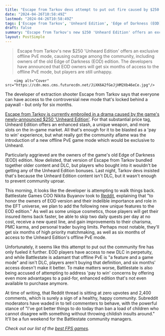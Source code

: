 ```yaml
---
title: "Escape from Tarkov devs attempt to put out fire caused by $250 'pay to win' edition by giving everyone access to an exclusive game mode - but only for 6 months"
date: "2024-04-26T10:58:49Z"
lastmod: "2024-04-26T10:58:49Z"
tags: ['Escape from Tarkov', 'Unheard Edition', 'Edge of Darkness (EOD) edition']
draft: false
summary: "Escape from Tarkov's new $250 'Unheard Edition' offers an exclusive offline PvE mode, causing outrage among the community, including owners of the old Edge of Darkness (EOD) edition. The developers have announced that EOD owners will get six months of access to the offline PvE mode, but players are still unhappy."
layout: PostSimple
---
```

> Escape from Tarkov's new $250 'Unheard Edition' offers an exclusive offline PvE mode, causing outrage among the community, including owners of the old Edge of Darkness (EOD) edition. The developers have announced that EOD owners will get six months of access to the offline PvE mode, but players are still unhappy.


        <img alt="Cover" src="https://cdn.mos.cms.futurecdn.net/JiXK6A2fGeJjHM2Xb46eCe.jpg"/>
        
The developer of extraction shooter Escape from Tarkov says that everyone can have access to the controversial new mode that's locked behind a paywall - but only for six months.

[<u>Escape from Tarkov is currently embroiled in a drama caused by the game's newly-announced $250 'Unheard Edition'</u>](https://www.gamesradar.com/games/fps/this-cannot-be-tolerated-escape-from-tarkov-community-in-meltdown-over-dollar250-edition-with-exclusive-pve-mode-as-a-131-word-chant-consumes-the-official-discord/). For that substantial price tag, Unheard Edition offers an enhanced stash, a unique weapon, and more slots on the in-game market. All that's enough for it to be blasted as a 'pay to win' experience, but what really got the community aflame was the introduction of a new offline PvE game mode which would be exclusive to Unheard.

Particularly aggrieved are the owners of the game's old Edge of Darkness (EOD) edition. Now delisted, that version of Escape from Tarkov bundled together older content and DLC, but players who bought into it wouldn't be getting any of the Unheard Edition bonuses. Last night, Tarkov devs insisted that's because the Unheard Edition content isn't DLC, but it wasn't enough to prevent community uproar.

This morning, it looks like the developer is attempting to walk things back. Battlestate Games COO Nikita Buyanov took to [<u>Reddit</u>](https://www.reddit.com/r/EscapefromTarkov/comments/1cdg9cu/the_update_regarding_eod_edition/), explaining that "to honor the owners of EOD version and their indelible importance and role in the EFT universe, we plan to add the following new unique features to the EOD edition." As well as some unique cosmetics, those players will get their insured items back faster, be able to skip two daily quests per day at no cost, receive a new quest line, and gain improvements to their charisma, PMC karma, and personal trader buying limits. Perhaps most notable, they'll get six months of high priority matchmaking, as well as six months of access to the Unheard Edition's offline PvE mode.

Unfortunately, it seems like this attempt to put out the community fire has only fueled it further. EOD players have access to new DLC in perpetuity, and while Battlestate is adamant that offline PvE is "a feature and a game mode" and isn't DLC, players aren't buying that definition, and six months' access doesn't make it better. To make matters worse, Battlestate is also being accused of attempting to address 'pay to win' concerns by offering even more advantages to a paid-for, enhanced edition that's not even available to purchase anymore.

At time of writing, that Reddit thread is sitting at zero upvotes and 2,400 comments, which is surely a sign of a healthy, happy community. Subreddit moderators have waded in to tell commenters to behave, with the powerful stance of "I've got better things to do today than ban a load of children who cannot disagree with something without throwing childish insults around." It'll be a fun weekend for the Battlestate community managers.

*Check out our list of the *[<em>best FPS games</em>](https://www.gamesradar.com/best-fps-games/)*.*
        
